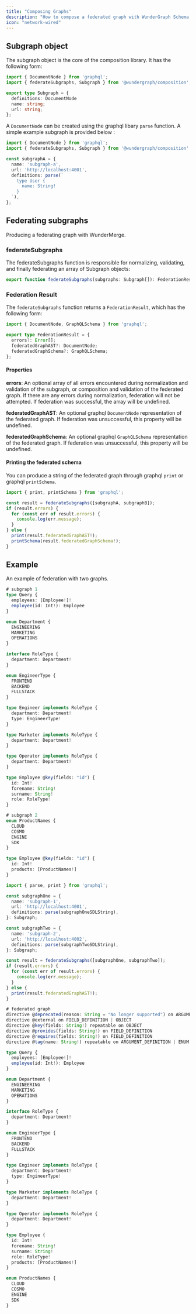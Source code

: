 ```yaml
---
title: "Composing Graphs"
description: "How to compose a federated graph with WunderGraph Schema Composition, a TypeScript composition library."
icon: "network-wired"
---
```


## Subgraph object

The subgraph object is the core of the composition library. It has the following form:

```typescript
import { DocumentNode } from 'graphql';
import { federateSubgraphs, Subgraph } from '@wundergraph/composition';

export type Subgraph = {
  definitions: DocumentNode
  name: string;
  url: string;
};
```

A `DocumentNode` can be created using the graphql libary `parse` function. A simple example subgraph is provided below :

```typescript
import { DocumentNode } from 'graphql';
import { federateSubgraphs, Subgraph } from '@wundergraph/composition';

const subgraphA = {
  name: 'subgraph-a',
  url: 'http://localhost:4001',
  definitions: parse(`
    type User {
      name: String!
    }
  `),
};
```

## Federating subgraphs

Producing a federating graph with WunderMerge.

### federateSubgraphs

The federateSubgraphs function is responsible for normalizing, validating, and finally federating an array of Subgraph objects:

```typescript
export function federateSubgraphs(subgraphs: Subgraph[]): FederationResult;
```

### Federation Result

The `federateSubgraphs` function returns a `FederationResult`, which has the following form:

```typescript
import { DocumentNode, GraphQLSchema } from 'graphql';

export type FederationResult = {
  errors?: Error[];
  federatedGraphAST?: DocumentNode;
  federatedGraphSchema?: GraphQLSchema;
};
```

#### Properties

**errors**: An optional array of all errors encountered during normalization and validation of the subgraph, or composition and validation of the federated graph. If there are any errors during normalization, federation will not be attempted. If federation was successful, the array will be undefined. 

**federatedGraphAST**: An optional graphql `DocumentNode` representation of the federated graph. If federation was unsuccessful, this property will be undefined. 

**federatedGraphSchema**: An optional graphql `GraphQLSchema` representation of the federated graph. If federation was unsuccessful, this property will be undefined.

#### Printing the federated schema

You can produce a string of the federated graph through graphql `print` or graphql `printSchema`.

```typescript
import { print, printSchema } from 'graphql';

const result = federateSubgraphs([subgraphA, subgraphB]);
if (result.errors) {
  for (const err of result.errors) {
    console.log(err.message);
  }
} else {
  print(result.federatedGraphAST!);
  printSchema(result.federatedGraphSchema!);
}
```

## Example

An example of federation with two graphs.

```typescript
# subgraph 1
type Query {
  employees: [Employee!]!
  employee(id: Int!): Employee
}

enum Department {
  ENGINEERING
  MARKETING
  OPERATIONS
}

interface RoleType {
  department: Department!
}

enum EngineerType {
  FRONTEND
  BACKEND
  FULLSTACK
}

type Engineer implements RoleType {
  department: Department!
  type: EngineerType!
}

type Marketer implements RoleType {
  department: Department!
}

type Operator implements RoleType {
  department: Department!
}

type Employee @key(fields: "id") {
  id: Int!
  forename: String!
  surname: String!
  role: RoleType!
}
```

```typescript
# subgraph 2
enum ProductNames {
  CLOUD
  COSMO
  ENGINE
  SDK
}

type Employee @key(fields: "id") {
  id: Int!
  products: [ProductNames!]
}
```

```typescript
import { parse, print } from 'graphql';

const subgraphOne = {
  name: 'subgraph-1',
  url: 'http://localhost:4001',
  definitions: parse(subgraphOneSDLString),
}: Subgraph;

const subgraphTwo = {
  name: 'subgraph-2',
  url: 'http://localhost:4002',
  definitions: parse(subgraphTwoSDLString),
}: Subgraph;

const result = federateSubgraphs([subgraphOne, subgraphTwo]);
if (result.errors) {
  for (const err of result.errors) {
    console.log(err.message);
  }
} else {
  print(result.federatedGraphAST!);
}
```

```typescript
# federated graph
directive @deprecated(reason: String = "No longer supported") on ARGUMENT_DEFINITION | ENUM_VALUE | FIELD_DEFINITION | INPUT_FIELD_DEFINITION
directive @external on FIELD_DEFINITION | OBJECT
directive @key(fields: String!) repeatable on OBJECT
directive @provides(fields: String!) on FIELD_DEFINITION
directive @requires(fields: String!) on FIELD_DEFINITION
directive @tag(name: String!) repeatable on ARGUMENT_DEFINITION | ENUM | ENUM_VALUE | FIELD_DEFINITION | INPUT_FIELD_DEFINITION | INPUT_OBJECT | INTERFACE | OBJECT | SCALAR | UNION

type Query {
  employees: [Employee!]!
  employee(id: Int!): Employee
}

enum Department {
  ENGINEERING
  MARKETING
  OPERATIONS
}

interface RoleType {
  department: Department!
}

enum EngineerType {
  FRONTEND
  BACKEND
  FULLSTACK
}

type Engineer implements RoleType {
  department: Department!
  type: EngineerType!
}

type Marketer implements RoleType {
  department: Department!
}

type Operator implements RoleType {
  department: Department!
}

type Employee {
  id: Int!
  forename: String!
  surname: String!
  role: RoleType!
  products: [ProductNames!]
}

enum ProductNames {
  CLOUD
  COSMO
  ENGINE
  SDK
}
```